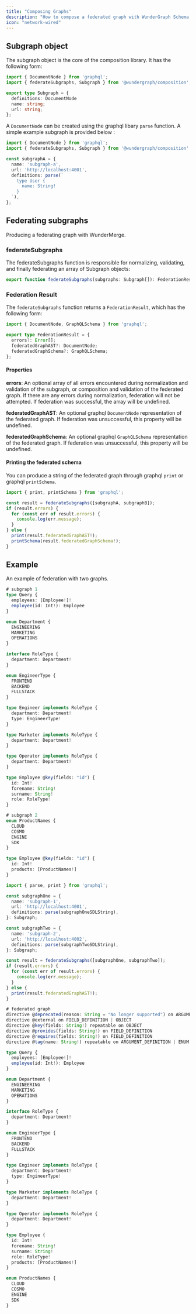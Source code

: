 ```yaml
---
title: "Composing Graphs"
description: "How to compose a federated graph with WunderGraph Schema Composition, a TypeScript composition library."
icon: "network-wired"
---
```


## Subgraph object

The subgraph object is the core of the composition library. It has the following form:

```typescript
import { DocumentNode } from 'graphql';
import { federateSubgraphs, Subgraph } from '@wundergraph/composition';

export type Subgraph = {
  definitions: DocumentNode
  name: string;
  url: string;
};
```

A `DocumentNode` can be created using the graphql libary `parse` function. A simple example subgraph is provided below :

```typescript
import { DocumentNode } from 'graphql';
import { federateSubgraphs, Subgraph } from '@wundergraph/composition';

const subgraphA = {
  name: 'subgraph-a',
  url: 'http://localhost:4001',
  definitions: parse(`
    type User {
      name: String!
    }
  `),
};
```

## Federating subgraphs

Producing a federating graph with WunderMerge.

### federateSubgraphs

The federateSubgraphs function is responsible for normalizing, validating, and finally federating an array of Subgraph objects:

```typescript
export function federateSubgraphs(subgraphs: Subgraph[]): FederationResult;
```

### Federation Result

The `federateSubgraphs` function returns a `FederationResult`, which has the following form:

```typescript
import { DocumentNode, GraphQLSchema } from 'graphql';

export type FederationResult = {
  errors?: Error[];
  federatedGraphAST?: DocumentNode;
  federatedGraphSchema?: GraphQLSchema;
};
```

#### Properties

**errors**: An optional array of all errors encountered during normalization and validation of the subgraph, or composition and validation of the federated graph. If there are any errors during normalization, federation will not be attempted. If federation was successful, the array will be undefined. 

**federatedGraphAST**: An optional graphql `DocumentNode` representation of the federated graph. If federation was unsuccessful, this property will be undefined. 

**federatedGraphSchema**: An optional graphql `GraphQLSchema` representation of the federated graph. If federation was unsuccessful, this property will be undefined.

#### Printing the federated schema

You can produce a string of the federated graph through graphql `print` or graphql `printSchema`.

```typescript
import { print, printSchema } from 'graphql';

const result = federateSubgraphs([subgraphA, subgraphB]);
if (result.errors) {
  for (const err of result.errors) {
    console.log(err.message);
  }
} else {
  print(result.federatedGraphAST!);
  printSchema(result.federatedGraphSchema!);
}
```

## Example

An example of federation with two graphs.

```typescript
# subgraph 1
type Query {
  employees: [Employee!]!
  employee(id: Int!): Employee
}

enum Department {
  ENGINEERING
  MARKETING
  OPERATIONS
}

interface RoleType {
  department: Department!
}

enum EngineerType {
  FRONTEND
  BACKEND
  FULLSTACK
}

type Engineer implements RoleType {
  department: Department!
  type: EngineerType!
}

type Marketer implements RoleType {
  department: Department!
}

type Operator implements RoleType {
  department: Department!
}

type Employee @key(fields: "id") {
  id: Int!
  forename: String!
  surname: String!
  role: RoleType!
}
```

```typescript
# subgraph 2
enum ProductNames {
  CLOUD
  COSMO
  ENGINE
  SDK
}

type Employee @key(fields: "id") {
  id: Int!
  products: [ProductNames!]
}
```

```typescript
import { parse, print } from 'graphql';

const subgraphOne = {
  name: 'subgraph-1',
  url: 'http://localhost:4001',
  definitions: parse(subgraphOneSDLString),
}: Subgraph;

const subgraphTwo = {
  name: 'subgraph-2',
  url: 'http://localhost:4002',
  definitions: parse(subgraphTwoSDLString),
}: Subgraph;

const result = federateSubgraphs([subgraphOne, subgraphTwo]);
if (result.errors) {
  for (const err of result.errors) {
    console.log(err.message);
  }
} else {
  print(result.federatedGraphAST!);
}
```

```typescript
# federated graph
directive @deprecated(reason: String = "No longer supported") on ARGUMENT_DEFINITION | ENUM_VALUE | FIELD_DEFINITION | INPUT_FIELD_DEFINITION
directive @external on FIELD_DEFINITION | OBJECT
directive @key(fields: String!) repeatable on OBJECT
directive @provides(fields: String!) on FIELD_DEFINITION
directive @requires(fields: String!) on FIELD_DEFINITION
directive @tag(name: String!) repeatable on ARGUMENT_DEFINITION | ENUM | ENUM_VALUE | FIELD_DEFINITION | INPUT_FIELD_DEFINITION | INPUT_OBJECT | INTERFACE | OBJECT | SCALAR | UNION

type Query {
  employees: [Employee!]!
  employee(id: Int!): Employee
}

enum Department {
  ENGINEERING
  MARKETING
  OPERATIONS
}

interface RoleType {
  department: Department!
}

enum EngineerType {
  FRONTEND
  BACKEND
  FULLSTACK
}

type Engineer implements RoleType {
  department: Department!
  type: EngineerType!
}

type Marketer implements RoleType {
  department: Department!
}

type Operator implements RoleType {
  department: Department!
}

type Employee {
  id: Int!
  forename: String!
  surname: String!
  role: RoleType!
  products: [ProductNames!]
}

enum ProductNames {
  CLOUD
  COSMO
  ENGINE
  SDK
}
```